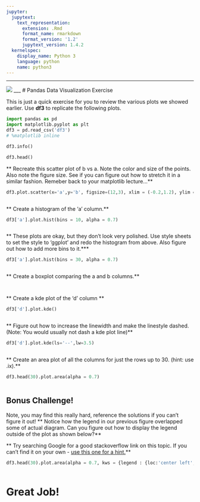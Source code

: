 ```yaml
---
jupyter:
  jupytext:
    text_representation:
      extension: .Rmd
      format_name: rmarkdown
      format_version: '1.2'
      jupytext_version: 1.4.2
  kernelspec:
    display_name: Python 3
    language: python
    name: python3
---
```


___

<a href='http://www.pieriandata.com'> <img src='../Pierian_Data_Logo.png' /></a>
___
# Pandas Data Visualization Exercise

This is just a quick exercise for you to review the various plots we showed earlier. Use **df3** to replicate the following plots. 

```python
import pandas as pd
import matplotlib.pyplot as plt
df3 = pd.read_csv('df3')
# %matplotlib inline
```

```python
df3.info()
```

```python
df3.head()
```

** Recreate this scatter plot of b vs a. Note the color and size of the points. Also note the figure size. See if you can figure out how to stretch it in a similar fashion. Remeber back to your matplotlib lecture...**

```python
df3.plot.scatter(x='a',y='b', figsize=(12,3), xlim = (-0.2,1.2), ylim = (-0.2,1.2) , s= 70, c='red')
```

```python

```

** Create a histogram of the 'a' column.**

```python
df3['a'].plot.hist(bins = 10, alpha = 0.7)
```

```python

```

** These plots are okay, but they don't look very polished. Use style sheets to set the style to 'ggplot' and redo the histogram from above. Also figure out how to add more bins to it.***

```python
df3['a'].plot.hist(bins = 30, alpha = 0.7)
```

```python

```

** Create a boxplot comparing the a and b columns.**

```python

```

```python

```

** Create a kde plot of the 'd' column **

```python
df3['d'].plot.kde()
```

```python

```

** Figure out how to increase the linewidth and make the linestyle dashed. (Note: You would usually not dash a kde plot line)**

```python
df3['d'].plot.kde(ls='--',lw=3.5)
```

```python

```

** Create an area plot of all the columns for just the rows up to 30. (hint: use .ix).**

```python
df3.head(30).plot.area(alpha = 0.7)
```

```python

```

## Bonus Challenge!
Note, you may find this really hard, reference the solutions if you can't figure it out!
** Notice how the legend in our previous figure overlapped some of actual diagram. Can you figure out how to display the legend outside of the plot as shown below?**

** Try searching Google for a good stackoverflow link on this topic. If you can't find it on your own - [use this one for a hint.](http://stackoverflow.com/questions/23556153/how-to-put-legend-outside-the-plot-with-pandas)**

```python
df3.head(30).plot.area(alpha = 0.7, kws = {legend : {loc:'center left', bbox_to_anchor:(1.0, 0.5)}})
```

```python

```

# Great Job!
